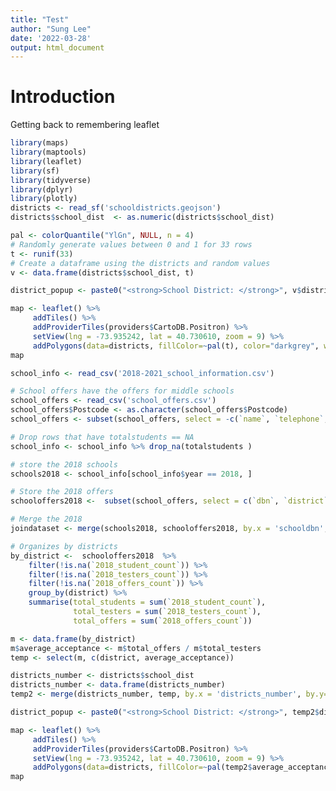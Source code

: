 ```yaml
---
title: "Test"
author: "Sung Lee"
date: '2022-03-28'
output: html_document
---
```


# Introduction  

Getting back to remembering leaflet  

```r
library(maps)
library(maptools)
library(leaflet)
library(sf)
library(tidyverse)
library(dplyr)
library(plotly)
districts <- read_sf('schooldistricts.geojson')
districts$school_dist  <- as.numeric(districts$school_dist)

pal <- colorQuantile("YlGn", NULL, n = 4)
# Randomly generate values between 0 and 1 for 33 rows
t <- runif(33)
# Create a dataframe using the districts and random values
v <- data.frame(districts$school_dist, t)

district_popup <- paste0("<strong>School District: </strong>", v$districts.school_dist, "<br>", "<strong>Proportion: </strong>", v$t)

map <- leaflet() %>%
     addTiles() %>%
     addProviderTiles(providers$CartoDB.Positron) %>%
     setView(lng = -73.935242, lat = 40.730610, zoom = 9) %>%
     addPolygons(data=districts, fillColor=~pal(t), color="darkgrey", weight=1, popup=district_popup)
map
```



```r


school_info <- read_csv('2018-2021_school_information.csv')

# School offers have the offers for middle schools
school_offers <- read_csv('school_offers.csv')
school_offers$Postcode <- as.character(school_offers$Postcode)
school_offers <- subset(school_offers, select = -c(`name`, `telephone`, `address`, `2016_student_count`, `2016_testers_count`,`2016_offers_count`,`2017_student_count`,`2017_testers_count`,`2017_offers_count`))

# Drop rows that have totalstudents == NA
school_info <- school_info %>% drop_na(totalstudents )

# store the 2018 schools
schools2018 <- school_info[school_info$year == 2018, ]

# Store the 2018 offers
schooloffers2018 <-  subset(school_offers, select = c(`dbn`, `district`, `Postcode`, `Borough`, `url`, `Latitude`, `Longitude`, `2018_student_count`, `2018_testers_count`, `2018_offers_count`))

# Merge the 2018
joindataset <- merge(schools2018, schooloffers2018, by.x = 'schooldbn', by.y='dbn')

# Organizes by districts
by_district <-  schooloffers2018  %>% 
    filter(!is.na(`2018_student_count`)) %>%
    filter(!is.na(`2018_testers_count`)) %>%
    filter(!is.na(`2018_offers_count`)) %>%
    group_by(district) %>%
    summarise(total_students = sum(`2018_student_count`),
              total_testers = sum(`2018_testers_count`),
              total_offers = sum(`2018_offers_count`))

m <- data.frame(by_district)
m$average_acceptance <- m$total_offers / m$total_testers
temp <- select(m, c(district, average_acceptance))

districts_number <- districts$school_dist
districts_number <- data.frame(districts_number)
temp2 <- merge(districts_number, temp, by.x = 'districts_number', by.y='district')

district_popup <- paste0("<strong>School District: </strong>", temp2$districts_number, "<br>", "<strong>Proportion: </strong>", temp2$average_acceptance)

map <- leaflet() %>%
     addTiles() %>%
     addProviderTiles(providers$CartoDB.Positron) %>%
     setView(lng = -73.935242, lat = 40.730610, zoom = 9) %>%
     addPolygons(data=districts, fillColor=~pal(temp2$average_acceptance), color="darkgrey", weight=1, popup=district_popup)
map


```